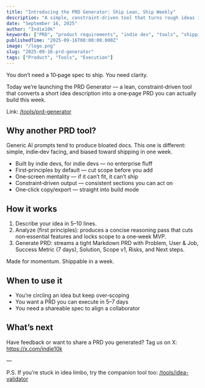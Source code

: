 ```yaml
---
title: "Introducing the PRD Generator: Ship Lean, Ship Weekly"
description: "A simple, constraint-driven tool that turns rough ideas into a one-page, shippable PRD in minutes—built for indie devs who want momentum over bloat."
date: "September 16, 2025"
author: "Indie10k"
keywords: ["PRD", "product requirements", "indie dev", "tools", "shipping", "MVP"]
publishedTime: "2025-09-16T00:00:00.000Z"
image: "/logo.png"
slug: "2025-09-16-prd-generator"
tags: ["Product", "Tools", "Execution"]
---
```


You don’t need a 10‑page spec to ship. You need clarity.

Today we’re launching the PRD Generator — a lean, constraint‑driven tool that converts a short idea description into a one‑page PRD you can actually build this week.

Link: [/tools/prd-generator](/tools/prd-generator)

## Why another PRD tool?

Generic AI prompts tend to produce bloated docs. This one is different: simple, indie‑dev facing, and biased toward shipping in one week.

- Built by indie devs, for indie devs — no enterprise fluff
- First‑principles by default — cut scope before you add
- One‑screen mentality — if it can’t fit, it can’t ship
- Constraint‑driven output — consistent sections you can act on
- One‑click copy/export — straight into build mode

## How it works

1) Describe your idea in 5–10 lines.  
2) Analyze (first principles): produces a concise reasoning pass that cuts non‑essential features and locks scope to a one‑week MVP.  
3) Generate PRD: streams a tight Markdown PRD with Problem, User & Job, Success Metric (7 days), Solution, Scope v1, Risks, and Next steps.

Made for momentum. Shippable in a week.

## When to use it

- You’re circling an idea but keep over‑scoping
- You want a PRD you can execute in 5–7 days
- You need a shareable spec to align a collaborator

## What’s next

Have feedback or want to share a PRD you generated? Tag us on X: https://x.com/indie10k

—

P.S. If you’re stuck in idea limbo, try the companion tool too: [/tools/idea-validator](/tools/idea-validator)
